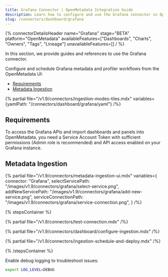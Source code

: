 ```yaml
---
title: Grafana Connector | OpenMetadata Integration Guide
description: Learn how to configure and use the Grafana connector in OpenMetadata. Includes setup, authentication, metadata ingestion, and lineage.
slug: /connectors/dashboard/grafana
---
```


{% connectorDetailsHeader
name="Grafana"
stage="BETA"
platform="OpenMetadata"
availableFeatures=["Dashboards", "Charts", "Owners", "Tags", "Lineage"]
unavailableFeatures=[]
/ %}

In this section, we provide guides and references to use the Grafana connector.

Configure and schedule Grafana metadata and profiler workflows from the OpenMetadata UI:

- [Requirements](#requirements)
- [Metadata Ingestion](#metadata-ingestion)


{% partial file="/v1.9/connectors/ingestion-modes-tiles.mdx" variables={yamlPath: "/connectors/dashboard/grafana/yaml"} /%}

## Requirements

To access the Grafana APIs and import dashboards and panels into OpenMetadata, you need a Service Account Token with sufficient permissions (Admin role is recommended) and API access enabled on your Grafana instance.

## Metadata Ingestion

{% partial 
  file="/v1.9/connectors/metadata-ingestion-ui.mdx" 
  variables={
    connector: "Grafana", 
    selectServicePath: "/images/v1.9/connectors/grafana/select-service.png",
    addNewServicePath: "/images/v1.9/connectors/grafana/add-new-service.png",
    serviceConnectionPath: "/images/v1.9/connectors/grafana/service-connection.png",
} 
/%}

{% stepsContainer %}

{% partial file="/v1.9/connectors/test-connection.mdx" /%}

{% partial file="/v1.9/connectors/dashboard/configure-ingestion.mdx" /%}

{% partial file="/v1.9/connectors/ingestion-schedule-and-deploy.mdx" /%}

{% /stepsContainer %}

Enable debug logging to troubleshoot issues:

```bash
export LOG_LEVEL=DEBUG
```
